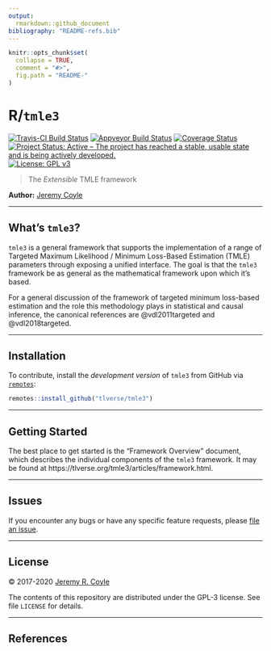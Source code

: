 ```yaml
---
output:
  rmarkdown::github_document
bibliography: "README-refs.bib"
---
```


<!-- README.md is generated from README.Rmd. Please edit that file -->

```r
knitr::opts_chunk$set(
  collapse = TRUE,
  comment = "#>",
  fig.path = "README-"
)
```

# R/`tmle3`

[![Travis-CI Build Status](https://travis-ci.org/tlverse/tmle3.svg?branch=master)](https://travis-ci.org/tlverse/tmle3)
[![Appveyor Build Status](https://ci.appveyor.com/api/projects/status/cxp6a15anauyadgb?svg=true)](https://ci.appveyor.com/project/tlverse/tmle3)
[![Coverage Status](https://img.shields.io/codecov/c/github/tlverse/tmle3/master.svg)](https://codecov.io/github/tlverse/tmle3?branch=master)
[![Project Status: Active – The project has reached a stable, usable state and is being actively developed.](https://www.repostatus.org/badges/latest/active.svg)](https://www.repostatus.org/#active)
[![License: GPL v3](https://img.shields.io/badge/License-GPL%20v3-blue.svg)](http://www.gnu.org/licenses/gpl-3.0)

> The _Extensible_ TMLE framework

__Author:__ [Jeremy Coyle](https://github.com/jeremyrcoyle)

---

## What's `tmle3`?

`tmle3` is a general framework that supports the implementation of a range of
Targeted Maximum Likelihood / Minimum Loss-Based Estimation (TMLE) parameters
through exposing a unified interface. The goal is that the `tmle3` framework
be as general as the mathematical framework upon which it's based.

For a general discussion of the framework of targeted minimum loss-based
estimation and the role this methodology plays in statistical and causal
inference, the canonical references are @vdl2011targeted and @vdl2018targeted.

---

## Installation

<!--
For standard use, we recommend installing the package from
[CRAN](https://CRAN.R-project.org/package=hal9001) via

```r
install.packages("hal9001")
```
-->

To contribute, install the _development version_ of `tmle3` from GitHub via
[`remotes`](https://CRAN.R-project.org/package=remotes):

```r
remotes::install_github("tlverse/tmle3")
```

---

## Getting Started

The best place to get started is the "Framework Overview" document, which
describes the individual components of the `tmle3` framework. It may be found at
https://tlverse.org/tmle3/articles/framework.html.

---

## Issues

If you encounter any bugs or have any specific feature requests, please [file an
issue](https://github.com/tlverse/tmle3/issues).

---

## License

&copy; 2017-2020 [Jeremy R. Coyle](https://github.com/jeremyrcoyle)

The contents of this repository are distributed under the GPL-3 license. See
file `LICENSE` for details.

---

## References


